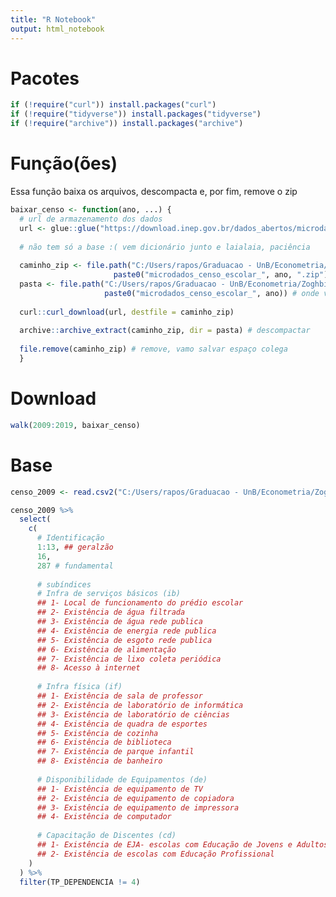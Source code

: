 ---
title: "R Notebook"
output: html_notebook
---

# Pacotes

```{r}
if (!require("curl")) install.packages("curl")
if (!require("tidyverse")) install.packages("tidyverse")
if (!require("archive")) install.packages("archive")
```

# Função(ões)

Essa função baixa os arquivos, descompacta e, por fim, remove o zip
```{r}
baixar_censo <- function(ano, ...) {
  # url de armazenamento dos dados
  url <- glue::glue("https://download.inep.gov.br/dados_abertos/microdados_censo_escolar_{ano}.zip")
  
  # não tem só a base :( vem dicionário junto e laialaia, paciência
  
  caminho_zip <- file.path("C:/Users/rapos/Graduacao - UnB/Econometria/Zoghbi/[lab econo] dados",
                       paste0("microdados_censo_escolar_", ano, ".zip"))
  pasta <- file.path("C:/Users/rapos/Graduacao - UnB/Econometria/Zoghbi/[lab econo] dados",
                     paste0("microdados_censo_escolar_", ano)) # onde vai ficar armazenado depois 
  
  curl::curl_download(url, destfile = caminho_zip)
  
  archive::archive_extract(caminho_zip, dir = pasta) # descompactar
  
  file.remove(caminho_zip) # remove, vamo salvar espaço colega
  }
```

# Download

```{r}
walk(2009:2019, baixar_censo)
```

# Base 

```{r}
censo_2009 <- read.csv2("C:/Users/rapos/Graduacao - UnB/Econometria/Zoghbi/[lab econo] dados/microdados_censo_escolar_2009/microdados_ed_basica_2009/dados/microdados_ed_basica_2009.csv")
```

```{r}
censo_2009 %>% 
  select(
    c(
      # Identificação
      1:13, ## geralzão
      16, 
      287 # fundamental
      
      # subíndices
      # Infra de serviços básicos (ib)
      ## 1- Local de funcionamento do prédio escolar
      ## 2- Existência de água filtrada
      ## 3- Existência de água rede publica
      ## 4- Existência de energia rede publica
      ## 5- Existência de esgoto rede publica
      ## 6- Existência de alimentação
      ## 7- Existência de lixo coleta periódica
      ## 8- Acesso à internet
      
      # Infra física (if)
      ## 1- Existência de sala de professor
      ## 2- Existência de laboratório de informática
      ## 3- Existência de laboratório de ciências
      ## 4- Existência de quadra de esportes
      ## 5- Existência de cozinha
      ## 6- Existência de biblioteca
      ## 7- Existência de parque infantil
      ## 8- Existência de banheiro
      
      # Disponibilidade de Equipamentos (de)
      ## 1- Existência de equipamento de TV
      ## 2- Existência de equipamento de copiadora
      ## 3- Existência de equipamento de impressora
      ## 4- Existência de computador
      
      # Capacitação de Discentes (cd)
      ## 1- Existência de EJA- escolas com Educação de Jovens e Adultos
      ## 2- Existência de escolas com Educação Profissional
    )
  ) %>%
  filter(TP_DEPENDENCIA != 4)
```

